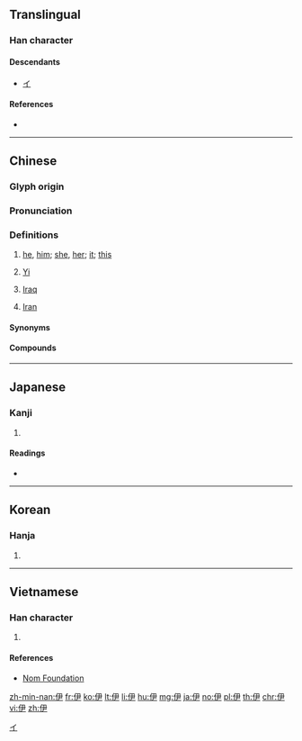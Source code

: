 {{character info/new}}
==Translingual==

===Han character===
{{Han char|rn=9|rad=人|as=04|sn=6|four=27257|canj=OSK|ids=⿰亻尹}}

====Descendants====
* [[イ]]

====References====
* {{Han ref|kx=0095.150|dkj=00432|dj=0202.010|hdz=10126.090|uh=4F0A|ud=20234|bh=A5EC|bd=42476}}

[[Category:Han characters from which katakana were derived|イ]]

----

==Chinese==
{{zh-forms}}

===Glyph origin===
{{Han etym}}

===Pronunciation===
{{zh-pron
|m=yī
|c=ji1
|h=pfs=yî
|md=ĭ
|mn=ml,tp,kh,tn,lk,sx,yl,mg,hc,tc:i/km:ī
|mn-t=i1
|w=3hhi
|mc=y
|oc=y
|cat=pron,pn
}}

===Definitions===
{{zh-hanzi}}

# {{lb|zh|chiefly|Classical Chinese|Min|Wu}} [[he]], [[him]]; [[she]], [[her]]; [[it]]; [[this]]
#: {{zh-x|儂 來 找 我 兒子，伊 正好 勿 辣海，對勿起。|I am sorry that you come to see my son, but '''he''' is not present now|SH}}
#: {{zh-x|我 無 共 伊 講。|I didn't tell '''him'''.|MN}}
# {{surname|lang=zh}} [[Yi]]
# {{abbreviation of|伊拉克|lang=zh|dot=:}} [[Iraq]]
# {{abbreviation of|伊朗|lang=zh|dot=:}} [[Iran]]

====Synonyms====
{{zh-dial|他}}

====Compounds====
{{der-top}}
{{zh-der|下車伊始|伊尹|伊于胡底|伊人|伊優|伊兒汗國|伊凡第三|伊凡第四|伊凡諾夫|伊利亞德|伊利湖|伊利諾州|伊吾|伊呂|伊周|伊哩烏蘆|伊士曼|伊多語|伊始|伊寧縣|伊川|伊底帕斯|伊府麵|伊拉克|伊斯坦堡|伊斯巴罕|伊斯特島|伊斯蘭教|伊昔|伊朗|伊朗高原|伊比鳩魯|伊水|伊洛|伊犁|伊犁條約|伊犁河|伊犁縱谷|伊犁馬|伊瑪目|伊甸園|伊留申|伊秉綬|伊科戰爭|伊索|伊索寓言|伊羅斯|伊耆氏|伊蒲饌|伊藤博文|伊蘭|伊蚊|伊豆半島|伊里布|伊闕佛龕|伊闕山|伊鬱|佛洛伊德|兩伊戰爭|匪朝伊夕|吾伊|木乃伊|洛伊盆地|特洛伊城|秋水伊人|自詒伊戚|自貽伊戚|薩伊|蘇伊士|鬱伊}}
{{der-bottom}}

----

==Japanese==

===Kanji===
{{ja-kanji|grade=|rs=人04}}

# {{defn|lang=ja|sort=人04}}

====Readings====
* {{ja-readings|goon=[[い]] (i)|kanon=[[い]] (i)|kun=[[これ]] (kore), [[かれ]] (kare), [[ただ]] (tada)}}

----

==Korean==

===Hanja===
{{ko-hanja|hangeul=이|mr=yi}}

# {{defn|lang=ko|sort=人04}}

----

==Vietnamese==

===Han character===
{{vi-hantu|[[y]], [[ì]], [[huy]]|rs=人04}}

# {{defn|lang=vi|sort=人04}}

====References====
* [http://nomfoundation.org/common/nom_details.php?codepoint=4f0a Nom Foundation]

[[zh-min-nan:伊]]
[[fr:伊]]
[[ko:伊]]
[[lt:伊]]
[[li:伊]]
[[hu:伊]]
[[mg:伊]]
[[ja:伊]]
[[no:伊]]
[[pl:伊]]
[[th:伊]]
[[chr:伊]]
[[vi:伊]]
[[zh:伊]]
